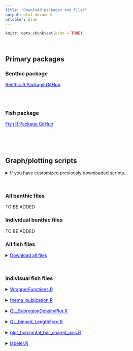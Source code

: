 ```yaml
---
title: "Download packages and files"
output: html_document
urlcolor: blue
---
```


```r
knitr::opts_chunk$set(echo = TRUE)
```

<br>

## Primary packages {.tabset}

### Benthic package
<a href="https://github.com/shgroves/NCRMP_benthics" target="_blank" style="color:blue"> Benthic R Package GitHub</a>

<br><br>

### Fish package
<a href="https://github.com/jeremiaheb/rvc" target="_blank" style="color:blue"> Fish R Package GitHub</a>

<br><br><br>


## Graph/plotting scripts {.tabset}

<!-- To add a download link, use the following format:

<details><summary><a href="path/to/file" download style="color:blue">Download ____</a></summary>
DETAILS:
<li>blah blah</li>
</details>

NOTE: All fish files should be in the folder fish_plots, and all benthic files should be in XXXXX. Both zip files should be remade when R scripts are added to the folders, and a note should be made at the top of updates.RMD with the date.
-->

<details><summary>If you have customized previously downloaded scripts...</summary>

When downloading R scripts to source, be aware that if you have previously downloaded scripts and edited them that you can overwrite any changes by downloading all files as a zip. <br>
It is reccomended to only download files you do not already have downloaded, especially if you have made edits.

</details> <br>

### All benthic files
TO BE ADDED

### Individual benthic files
TO BE ADDED

### All fish files
<details><summary><a href="./fish_plots/fish-files.zip" download style="color:blue">Download all files</a></summary>

Includes: <br>
<li>WrapperFunctions.</li>
<li>theme_publication.R</li>
<li>QL_SubregionDensityPlot.R</li>
<li>QL_binned_LengthFreq.</li>
<li>plot_horizontal_bar_shared_axis.R</li>
<li>labeler.R</li>

</details> <br>

### Indivisual fish files
<details><summary><a href="./fish_plots/WrapperFunctions.R" download style="color:blue">WrapperFunctions.R</a></summary>

Requires the following files to run: <br>
<li>theme_publication.R</li>

</details> <br>
<details><summary><a href="./fish_plots/theme_publication.R" download style="color:blue">theme_publication.R</a></summary>

Requires the following files to run: <br>
<li>N/A</li>

</details> <br>
<details><summary><a href="./fish_plots/QL_SubregionDensityPlot.R" download style="color:blue">QL_SubregionDensityPlot.R</a></summary>

Requires the following files to run: <br>
<li>theme_publication.R</li>

</details> <br>
<details><summary><a href="./fish_plots/QL_binned_LengthFreq.R" download style="color:blue">QL_binned_LengthFreq.R</a></summary>

Requires the following files to run: <br>
<li>labeler.R</li>
<li>theme_publication.R</li>

</details> <br>
<details><summary><a href="./fish_plots/plot_horizontal_bar_shared_axis.R" download style="color:blue">plot_horizontal_bar_shared_axis.R</a></summary>

Requires the following files to run: <br>
<li>N/A</li>

</details> <br>
<details><summary><a href="./fish_plots/labeler.R" download style="color:blue">labeler.R</a></summary>

Requires the following files to run: <br>
<li>N/A</li>

</details> <br>

